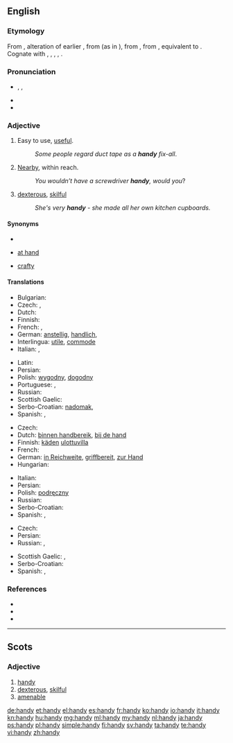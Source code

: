 {{also|Handy}}
==English==

===Etymology===
From {{etyl|enm}}, alteration of earlier {{term|hendi||handy, skillful|lang=enm}}, from {{etyl|ang}} {{term|hendig|hendiġ|skillful|lang=ang}} (as in {{term|listhendig|listhendiġ|skilled in art|lang=ang}}), from {{proto|gem-pro|handugaz|handy, skillful, nimble|lang=en}}, from {{proto|gem-pro|title=|handuz|hand|lang=en}}, equivalent to {{suffix|hand|y|lang=-}}. Cognate with {{etyl|gml|-}} {{term|handich||skillful, apt|lang=gml}}, {{etyl|gmh|-}} {{term|handec|lang=gmh}}, {{term|hendec||manual, hand-held|lang=gmh}}, {{etyl|non|-}} {{term|hǫndugr||sc=Latinx|efficient|lang=non}}, {{etyl|got|-}} {{term|𐌷𐌰𐌽𐌳𐌿𐌲𐍃||tr=handugs|wise, clever|lang=got|sc=Goth}}.

===Pronunciation===
* {{enPR|hăn'di}}, {{IPA|/ˈhæn.di/}}, {{X-SAMPA|/"h{n.di/}}
* {{audio|En-us-handy.ogg|Audio (US)}}
* {{rhymes|ændi}}

===Adjective===
{{en-adj|handi|er}}

# Easy to use, [[useful]].
#: ''Some people regard duct tape as a '''handy''' fix-all''.
# [[nearby|Nearby]], within reach.
#: ''You wouldn’t have a screwdriver '''handy''', would you''?
# {{dialect}} [[dexterous]], [[skilful]]
#: ''She's very '''handy''' - she made all her own kitchen cupboards.''

====Synonyms====
* {{sense|useful}}
* {{sense|nearby}} [[at hand]]
* {{sense|skilful}} [[crafty]]

====Translations====
{{trans-top|easy to use}}
* Bulgarian: {{t+|bg|полезен|m}}
* Czech: {{t-|cs|praktický}},  {{t-|cs|užitečný}}
* Dutch: {{t+|nl|handig}}
* Finnish: {{t+|fi|kätevä}}
* French: {{t+|fr|pratique}}, {{t+|fr|commode}}
* German: [[anstellig]], [[handlich]],  {{t+|de|praktisch}}
* Interlingua: [[utile]], [[commode]]
* Italian: {{t+|it|utile}}, {{t+|it|pratico}}
{{trans-mid}}
* Latin: {{t-|la|utilis}}
* Persian: {{t+|fa|سودمند|sc=fa-Arab}}
* Polish: [[wygodny]], [[dogodny]]
* Portuguese: {{t+|pt|útil}}, {{t+|pt|prático}}
* Russian: {{t+|ru|удобный}}
* Scottish Gaelic: {{t-|gd|goireasach|xs=Scottish Gaelic}}
* Serbo-Croatian: [[nadomak]], {{t|sh|практичан|sc=Cyrl}}
* Spanish: {{t+|es|práctico}}, {{t-|es|hábil}}
{{trans-bottom}}

{{trans-top|within reach}}
* Czech: {{t-|cs|po ruce}}
* Dutch: [[binnen handbereik]], [[bij de hand]]
* Finnish: [[käsi|käden]] [[ulottuvilla]]
* French: {{t-|fr|à portée de main}}
* German: [[in Reichweite]], [[griffbereit]], [[zur Hand]]
* Hungarian: {{t-|hu|kéznél}}
{{trans-mid}}
* Italian: {{t+|it|comodo}}
* Persian: {{t+|fa|در دسترس|sc=fa-Arab}}
* Polish: [[podręczny]]
* Russian: {{t+|ru|под рукой}}
* Serbo-Croatian: {{t|sh|приручан|sc=Cyrl}}
* Spanish: {{t-|es|a mano}}, {{t+|es|cerca}}
{{trans-bottom}}

{{trans-top|dexterous}}
* Czech: {{t-|cs|šikovný}}
* Persian: {{t+|fa|ماهر|sc=fa-Arab}}
* Russian: {{t+|ru|ловкий}},  {{t+|ru|искусный}}
{{trans-mid}}
* Scottish Gaelic: {{t-|gd|tapaidh|xs=Scottish Gaelic}}, {{t-|gd|deas|xs=Scottish Gaelic}}
* Serbo-Croatian: {{t|sh|спретан|sc=Cyrl}}
* Spanish: {{t-|es|hábil}}, {{t+|es|diestro}}
{{trans-bottom}}

===References===
* {{R:Webster 1913}}
* {{R:Century 1911}}
* {{R:OneLook}}

----

==Scots==

===Adjective===
{{sco-adj|hand|ier|iest}}

# [[handy#English|handy]]
# [[dexterous]], [[skilful]]
# [[amenable]] {{gloss|of an animal}}

[[de:handy]]
[[et:handy]]
[[el:handy]]
[[es:handy]]
[[fr:handy]]
[[ko:handy]]
[[io:handy]]
[[it:handy]]
[[kn:handy]]
[[hu:handy]]
[[mg:handy]]
[[ml:handy]]
[[my:handy]]
[[nl:handy]]
[[ja:handy]]
[[ps:handy]]
[[pl:handy]]
[[simple:handy]]
[[fi:handy]]
[[sv:handy]]
[[ta:handy]]
[[te:handy]]
[[vi:handy]]
[[zh:handy]]